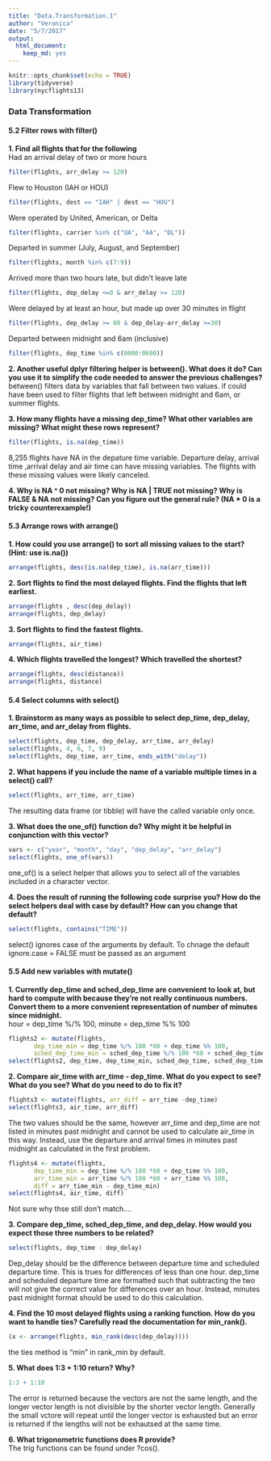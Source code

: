 ```yaml
---
title: "Data.Transformation.1"
author: "Veronica"
date: "5/7/2017"
output: 
  html_document: 
    keep_md: yes
---
```


```r
knitr::opts_chunk$set(echo = TRUE)
library(tidyverse)
library(nycflights13)
```
### Data Transformation

#### 5.2 Filter rows with filter()

**1. Find all flights that for the following**  
Had an arrival delay of two or more hours  
```r
filter(flights, arr_delay >= 120)
```

Flew to Houston (IAH or HOU)  
```r
filter(flights, dest == "IAH" | dest == "HOU")
```

Were operated by United, American, or Delta
```r
filter(flights, carrier %in% c("UA", "AA", "DL"))
```

Departed in summer (July, August, and September)
```r
filter(flights, month %in% c(7:9))
```

Arrived more than two hours late, but didn’t leave late
```r
filter(flights, dep_delay <=0 & arr_delay >= 120)
```

Were delayed by at least an hour, but made up over 30 minutes in flight
```r
filter(flights, dep_delay >= 60 & dep_delay-arr_delay >=30)
```

Departed between midnight and 6am (inclusive)
```r
filter(flights, dep_time %in% c(0000:0600))
```

**2. Another useful dplyr filtering helper is between(). What does it do? Can you use it to simplify the code needed to answer the previous challenges?**  
between() filters data by variables that fall between two values. if could have been used to filter flights that left between midnight and 6am, or summer flights.

**3. How many flights have a missing dep_time? What other variables are missing? What might these rows represent?** 
```r
filter(flights, is.na(dep_time))
```  
8,255 flights have NA in the depature time variable. Departure delay, arrival time ,arrival delay and  air time can have missing variables. The flights with these missing values were likely canceled. 

**4. Why is NA ^ 0 not missing? Why is NA | TRUE not missing? Why is FALSE & NA not missing? Can you figure out the general rule? (NA * 0 is a tricky counterexample!)**  


#### 5.3 Arrange rows with arrange()

**1. How could you use arrange() to sort all missing values to the start? (Hint: use is.na())**  
```r
arrange(flights, desc(is.na(dep_time), is.na(arr_time)))
```

**2. Sort flights to find the most delayed flights. Find the flights that left earliest.**  
```r
arrange(flights , desc(dep_delay))
arrange(flights, dep_delay)
```

**3. Sort flights to find the fastest flights.**
```r
arrange(flights, air_time)
```

**4. Which flights travelled the longest? Which travelled the shortest?**
```r
arrange(flights, desc(distance))
arrange(flights, distance)
```

#### 5.4 Select columns with select()

**1. Brainstorm as many ways as possible to select dep_time, dep_delay, arr_time, and arr_delay from flights.**
```r
select(flights, dep_time, dep_delay, arr_time, arr_delay)
select(flights, 4, 6, 7, 9)
select(flights, dep_time, arr_time, ends_with("delay"))
```

**2. What happens if you include the name of a variable multiple times in a select() call?**
```r
select(flights, arr_time, arr_time)
```  
The resulting data frame (or tibble) will have the called variable only once.

**3. What does the one_of() function do? Why might it be helpful in conjunction with this vector?**
```r
vars <- c("year", "month", "day", "dep_delay", "arr_delay")
select(flights, one_of(vars))
```
one_of() is a select helper that allows you to select all of the variables included in a character vector. 

**4. Does the result of running the following code surprise you? How do the select helpers deal with case by default? How can you change that default?**  
```r
select(flights, contains("TIME"))
```
select() ignores case of the arguments by default. To chnage the default ignore.case = FALSE must be passed as an argument

#### 5.5 Add new variables with mutate()

**1. Currently dep_time and sched_dep_time are convenient to look at, but hard to compute with because they’re not really continuous numbers. Convert them to a more convenient representation of number of minutes since midnight.**  
hour = dep_time %/% 100,
  minute = dep_time %% 100
```r
flights2 <- mutate(flights, 
       dep_time_min = dep_time %/% 100 *60 + dep_time %% 100,
       sched_dep_time_min = sched_dep_time %/% 100 *60 + sched_dep_time %% 100)
select(flights2, dep_time, dep_time_min, sched_dep_time, sched_dep_time_min)
```

**2. Compare air_time with arr_time - dep_time. What do you expect to see? What do you see? What do you need to do to fix it?**  
```r
flights3 <- mutate(flights, arr_diff = arr_time -dep_time)
select(flights3, air_time, arr_diff)
```  
The two values should be the same, however arr_time and dep_time are not listed in minutes past midnight and cannot be used to calculate air_time in this way. Instead, use the departure and arrival times in minutes past midnight as calculated in the first problem.  
```r
flights4 <- mutate(flights, 
       dep_time_min = dep_time %/% 100 *60 + dep_time %% 100,
       arr_time_min = arr_time %/% 100 *60 + arr_time %% 100, 
       diff = arr_time_min - dep_time_min)
select(flights4, air_time, diff)       
```  
Not sure why thse still don't match....

**3. Compare dep_time, sched_dep_time, and dep_delay. How would you expect those three numbers to be related?**  
```r
select(flights, dep_time : dep_delay)
```
Dep_delay should be the difference between departure time and scheduled departure time. This is trues for differences of less than one hour. dep_time and scheduled departure time are formatted such that subtracting the two will not give the correct value for differences over an hour. Instead, minutes past midnight format should be used to do this calculation.

**4. Find the 10 most delayed flights using a ranking function. How do you want to handle ties? Carefully read the documentation for min_rank().**
```r
(x <- arrange(flights, min_rank(desc(dep_delay))))
```
the ties method is "min" in rank_min by default. 

**5. What does 1:3 + 1:10 return? Why?**  
```r
1:3 + 1:10
```
The error is returned because the vectors are not the same length, and the longer vector length is not divisible by the shorter vector length. Generally the small vctore will repeat until the longer vector is exhausted but an error is returned if the lengths will not be exhautsed at the same time. 

**6. What trigonometric functions does R provide?**  
The trig functions can be found under ?cos().
 



